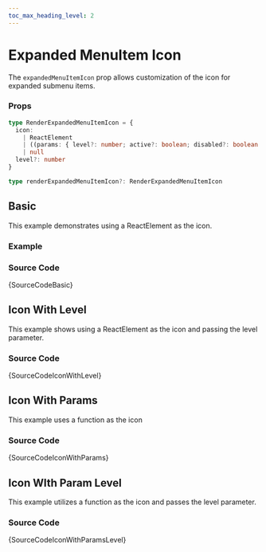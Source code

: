 ```yaml
---
toc_max_heading_level: 2
---
```



# Expanded MenuItem Icon

The `expandedMenuItemIcon` prop allows customization of the icon for expanded submenu items.

### Props

```ts noCopy
type RenderExpandedMenuItemIcon = {
  icon:
    | ReactElement
    | ((params: { level?: number; active?: boolean; disabled?: boolean }) => ReactElement | null)
    | null
  level?: number
}

type renderExpandedMenuItemIcon?: RenderExpandedMenuItemIcon
```

## Basic

This example demonstrates using a ReactElement as the icon.

### Example

<IframeWindow url='http://localhost:3000/en/menu-examples/horizontal-menu/menu/expanded-menu-item-icon/basic' />

### Source Code

<TsToJsCodeSnippet>{SourceCodeBasic}</TsToJsCodeSnippet>

## Icon With Level

This example shows using a ReactElement as the icon and passing the level parameter.

<IframeWindow url='http://localhost:3000/en/menu-examples/horizontal-menu/menu/expanded-menu-item-icon/icon-with-level' />

### Source Code

<TsToJsCodeSnippet>{SourceCodeIconWithLevel}</TsToJsCodeSnippet>

## Icon With Params

This example uses a function as the icon

<IframeWindow url='http://localhost:3000/en/menu-examples/horizontal-menu/menu/expanded-menu-item-icon/icon-with-param' />

### Source Code

<TsToJsCodeSnippet>{SourceCodeIconWithParams}</TsToJsCodeSnippet>

## Icon WIth Param Level

This example utilizes a function as the icon and passes the level parameter.

<IframeWindow url='http://localhost:3000/en/menu-examples/horizontal-menu/menu/expanded-menu-item-icon/icon-with-param-level' />

### Source Code

<TsToJsCodeSnippet>{SourceCodeIconWithParamsLevel}</TsToJsCodeSnippet>
